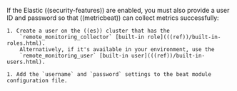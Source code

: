 

If the Elastic ((security-features)) are enabled, you must also provide a user
ID and password so that ((metricbeat)) can collect metrics successfully:

    1. Create a user on the ((es)) cluster that has the
        `remote_monitoring_collector` [built-in role](((ref))/built-in-roles.html).
        Alternatively, if it's available in your environment, use the
        `remote_monitoring_user` [built-in user](((ref))/built-in-users.html).

    1. Add the `username` and `password` settings to the beat module configuration file.

